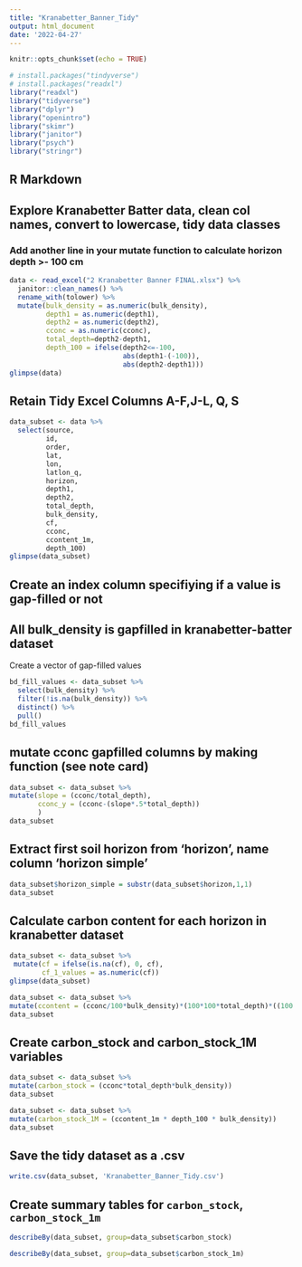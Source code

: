```yaml
---
title: "Kranabetter_Banner_Tidy"
output: html_document
date: '2022-04-27'
---
```


```r
knitr::opts_chunk$set(echo = TRUE)
```

```r
# install.packages("tindyverse")
# install.packages("readxl")
library("readxl")
library("tidyverse")
library("dplyr")
library("openintro")
library("skimr")
library("janitor")
library("psych")
library("stringr")
```


## R Markdown
## Explore Kranabetter Batter data, clean col names, convert to lowercase, tidy data classes

### Add another line in your mutate function to calculate horizon depth >- 100 cm

```r
data <- read_excel("2 Kranabetter Banner FINAL.xlsx") %>%  
  janitor::clean_names() %>% 
  rename_with(tolower) %>%
  mutate(bulk_density = as.numeric(bulk_density),
         depth1 = as.numeric(depth1),
         depth2 = as.numeric(depth2),
         cconc = as.numeric(cconc),
         total_depth=depth2-depth1,
         depth_100 = ifelse(depth2<=-100,
                            abs(depth1-(-100)),
                            abs(depth2-depth1)))
glimpse(data)
```
## Retain Tidy Excel Columns A-F,J-L, Q, S

```r
data_subset <- data %>% 
  select(source, 
         id, 
         order, 
         lat, 
         lon, 
         latlon_q, 
         horizon, 
         depth1, 
         depth2, 
         total_depth, 
         bulk_density, 
         cf, 
         cconc,
         ccontent_1m,
         depth_100)
glimpse(data_subset)
``` 
## Create an index column specifiying if a value is gap-filled or not
## All bulk_density is gapfilled in kranabetter-batter dataset

Create a vector of gap-filled values

```r
bd_fill_values <- data_subset %>%
  select(bulk_density) %>%
  filter(!is.na(bulk_density)) %>% 
  distinct() %>% 
  pull() 
bd_fill_values
```

## mutate cconc gapfilled columns by making function (see note card)

```r
data_subset <- data_subset %>%
mutate(slope = (cconc/total_depth),
       cconc_y = (cconc-(slope*.5*total_depth))
       )
data_subset
```


## Extract first soil horizon from 'horizon', name column 'horizon simple'
```r
data_subset$horizon_simple = substr(data_subset$horizon,1,1)
data_subset
```
## Calculate carbon content for each horizon in kranabetter dataset

```r
data_subset <- data_subset %>%
 mutate(cf = ifelse(is.na(cf), 0, cf),
        cf_1_values = as.numeric(cf))
glimpse(data_subset)
```

```r
data_subset <- data_subset %>%
mutate(ccontent = (cconc/100*bulk_density)*(100*100*total_depth)*((100 - cf)/100))
data_subset
```
## Create carbon_stock and carbon_stock_1M variables
```r
data_subset <- data_subset %>%
mutate(carbon_stock = (cconc*total_depth*bulk_density))
data_subset
```
```r
data_subset <- data_subset %>%
mutate(carbon_stock_1M = (ccontent_1m * depth_100 * bulk_density))
data_subset
```

## Save the tidy dataset as a .csv

```r
write.csv(data_subset, 'Kranabetter_Banner_Tidy.csv')
```

## Create summary tables for `carbon_stock`, `carbon_stock_1m`

```r
describeBy(data_subset, group=data_subset$carbon_stock)
```

```r
describeBy(data_subset, group=data_subset$carbon_stock_1m)
```
